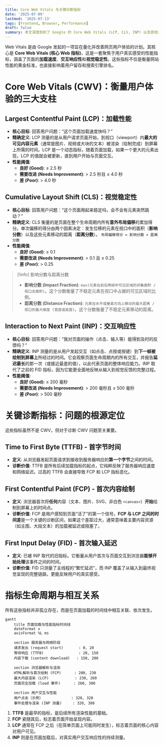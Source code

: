 ```yaml
---
title: Core Web Vitals 与关键诊断指标
date: '2025-07-09'
lastmod: '2025-07-13'
tags: [Frontend, Browser, Performance]
draft: false
summary: 本文深度剖析了 Google 的 Core Web Vitals (LCP, CLS, INP) 以及其他关键的 Web 性能指标 (FCP, TTFB, FID)。内容涵盖了每个指标的精确定义、计算方式、官方性能阈值及它们在页面加载生命周期中的相互关系。
---
```

Web Vitals 是由 Google 发起的一项旨在量化并改善网页用户体验的计划。其核心是 **Core Web Vitals (核心 Web 指标)**，这是一套聚焦于用户真实感受的性能指标，涵盖了页面的**加载速度**、**交互响应性**和**视觉稳定性**。这些指标不仅是衡量网站性能的黄金标准，也直接影响着用户留存和搜索引擎排名。

# Core Web Vitals (CWV)：衡量用户体验的三大支柱

## Largest Contentful Paint (LCP)：加载性能

- **核心目标**: 回答用户问题：“这个页面加载速度快吗？”
- **精确定义**: LCP 测量的是从用户请求页面开始，到视口（viewport）内**最大的可见内容元素**（通常是图片、视频或大块的文本）被渲染（绘制完成）到屏幕上所需的时间。LCP 是一个动态指标，随着页面加载，如果一个更大的元素出现，LCP 的值就会被更新，直到用户开始与页面交互。
- **性能阈值**:
  - **良好 (Good)**: ≤ 2.5 秒
  - **需要改进 (Needs Improvement)**: > 2.5 秒且 ≤ 4.0 秒
  - **差 (Poor)**: > 4.0 秒

## Cumulative Layout Shift (CLS)：视觉稳定性

- **核心目标**: 回答用户问题：“这个页面用起来稳定吗，会不会有元素突然跳动？”
- **精确定义**: CLS 衡量的是页面在整个生命周期内所有**意外布局偏移**的累加得分。单次偏移的得分由两个因素决定：发生位移的元素在视口中的面积（**影响分数**）以及这些元素移动的距离（**距离分数**）。 `布局偏移得分 = 影响分数 × 距离分数`
- **性能阈值**:
  - **良好 (Good)**: ≤ 0.1
  - **需要改进 (Needs Improvement)**: > 0.1 且 ≤ 0.25
  - **差 (Poor)**: > 0.25

> [!info] 影响分数与距离分数
>
> - **影响分数 (Impact Fraction)**: `max(元素在前后两帧中可见区域的并集面积 / 视口总面积)`。这个分数衡量了不稳定元素在视口中占据的可见区域的比例。
> - **距离分数 (Distance Fraction)**: `元素在水平或垂直方向上移动的最大距离 / 视口的最大维度 (宽度或高度)`。这个分数衡量了不稳定元素移动的距离。

## Interaction to Next Paint (INP)：交互响应性

- **核心目标**: 回答用户问题：“我对页面的操作（点击、输入等）能得到及时的反馈吗？”
- **精确定义**: INP 测量的是从用户发起交互（如点击、点按或按键）到**下一帧被绘制到屏幕上**所经过的时间。它会观察页面生命周期内的所有交互，并报告**延迟最长**的那一次（或接近最差的值），以此代表页面的整体响应能力。INP 取代了之前的 FID 指标，因为它能更全面地反映从输入到视觉反馈的完整过程。
- **性能阈值**:
  - **良好 (Good)**: ≤ 200 毫秒
  - **需要改进 (Needs Improvement)**: > 200 毫秒且 ≤ 500 毫秒
  - **差 (Poor)**: > 500 毫秒

# 关键诊断指标：问题的根源定位

这些指标虽然不是 CWV，但对于诊断 CWV 问题至关重要。

## Time to First Byte (TTFB) - 首字节时间

- **定义**: 从浏览器发起页面请求到接收到服务器响应的**第一个字节**之间的时间。
- **诊断价值**: TTFB 是所有后续加载指标的起点，它纯粹反映了服务器响应速度和网络延迟。过高的 TTFB 会直接导致 FCP 和 LCP 指标恶化。

## First Contentful Paint (FCP) - 首次内容绘制

- **定义**: 浏览器首次将**任何**内容（文本、图片、SVG、非白色 `<canvas>`）**开始**绘制到屏幕上的时间点。
- **诊断价值**: FCP 是用户感知到页面“活了”的第一个信号。**FCP 与 LCP 之间的时间差**是一个关键的诊断区间，如果这个差距过大，通常意味着主要内容资源（如主图、大段文本）的加载被延迟或阻塞了。

## First Input Delay (FID) - 首次输入延迟

- **定义**: 已被 INP 取代的旧指标。它衡量从用户首次与页面交互到浏览器**能够开始处理**该事件之间的时间。
- **诊断价值**: FID 只测量了主线程的“繁忙延迟”，而 INP 覆盖了从输入到最终视觉呈现的完整链路，更能反映用户的真实感受。

# 指标生命周期与相互关系

所有这些指标并非孤立存在，而是在页面加载的时间线中相互关联、依次发生。

```mermaid
gantt
    title 页面加载与性能指标时间线
    dateFormat x
    axisFormat %L ms

    section 服务器与网络阶段
    请求发出 (request start)       : 0, 20
    等待响应 (TTFB)                : 20, 150
    内容下载 (content download)   : 150, 200

    section 浏览器解析与渲染
    HTML解析与首次绘制 (FCP)      : 200, 230
    最大内容渲染 (LCP)            : 230, 260
    页面完全加载 (load 事件)      : 260, 300

    section 用户交互与性能
    用户点击（示例）             : 320, 320
    事件处理与渲染 (INP 测量)     : 320, 380
```

1. **TTFB** 是最早的指标，是后续所有渲染性能的基础。
2. **FCP** 紧随其后，标志着页面开始呈现内容。
3. **LCP** 通常在 FCP 之后（在简单页面上可能同时发生），标志着页面的核心内容对用户可见。
4. **INP** 则是在页面加载后，对真实用户交互响应性的持续测量。
